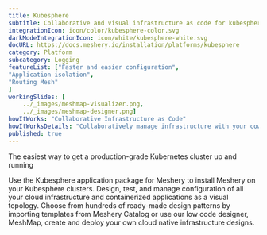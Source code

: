 ```yaml
---
title: Kubesphere  
subtitle: Collaborative and visual infrastructure as code for kubesphere
integrationIcon: icon/color/kubesphere-color.svg
darkModeIntegrationIcon: icon/white/kubesphere-white.svg
docURL: https://docs.meshery.io/installation/platforms/kubesphere
category: Platform
subcategory: Logging
featureList: ["Faster and easier configuration",
"Application isolation",
"Routing Mesh"
]
workingSlides: [
    ../_images/meshmap-visualizer.png,
    ../_images/meshmap-designer.png]
howItWorks: "Collaborative Infrastructure as Code"
howItWorksDetails: "Collaboratively manage infrastructure with your coworkers synchronously sharing the same designs."
published: true
---
```

<p>
    The easiest way to get a production-grade Kubernetes cluster up and running
</p>
<p>
    Use the Kubesphere application package for Meshery to install Meshery on your Kubesphere clusters. Design, test, and manage configuration of all your cloud infrastructure and containerized applications as a visual topology. Choose from hundreds of ready-made design patterns by importing templates from Meshery Catalog or use our low code designer, MeshMap, create and deploy your own cloud native infrastructure designs.
</p>